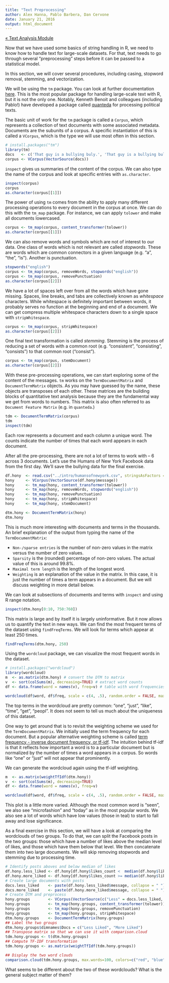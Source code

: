 ```yaml
---
title: "Text Preprocessing"
author: Alex Hanna, Pablo Barbera, Dan Cervone
date: January 21, 2016
output: html_document
---
```


[&laquo; Text Analysis Module](../text/README.md)

Now that we have used some basics of string handling in R, we need to know how to handle text for large-scale datasets. For that, text needs to go through several "preprocessing" steps before it can be passed to a statistical model.

In this section, we will cover several procedures, including casing, stopword removal, stemming, and vectorization.

We will be using the `tm` package. You can look at further documentation [here](https://cran.r-project.org/web/packages/tm/vignettes/tm.pdf). This is the most popular package for handling large-scale text with R, but it is not the only one. Notably, Kenneth Benoit and colleagues (including Pablo!) have developed a package called [quanteda](https://github.com/kbenoit/quanteda) for processing political texts.

The basic unit of work for the `tm` package is called a `Corpus`, which represents a collection of text documents with some associated metadata. Documents are the subunits of a corpus. A specific instantiation of this is called a `VCorpus`, which is the type we will use most often in this section.

```r
# install.packages("tm")
library(tm)
docs   <- c('That guy is a bullying buly.', 'That guy is a bullying bully. Fixed that for you.', 'How dare you correct me.')
corpus <- VCorpus(VectorSource(docs))
```

`inspect` gives us summaries of the content of the corpus. We can also type the name of the corpus and look at specific entries with `as.character`.


```r
inspect(corpus)
corpus
as.character(corpus[[1]])
```

The power of using `tm` comes from the ability to apply many different processing operations to every document in the corpus at once. We can do this with the `tm_map` package. For instance, we can apply `tolower` and make all documents lowercased.

```r
corpus <- tm_map(corpus, content_transformer(tolower))
as.character(corpus[[1]])
```

We can also remove words and symbols which are not of interest to our data. One class of words which is not relevant are called _stopwords_. These are words which are common connectors in a given language (e.g. "a", "the", "is"). Another is punctuation. 

```r
stopwords("english")
corpus <- tm_map(corpus, removeWords, stopwords("english"))
corpus <- tm_map(corpus, removePunctuation)
as.character(corpus[[2]])
```

We have a lot of spaces left over from all the words which have gone missing. Spaces, line breaks, and tabs are collectively known as _whitespace_ characters. While whitespace is definitely important between words, it probably serves no function at the beginning and end of a document. We can get compress multiple whitespace characters down to a single space with `stripWhitespace`.

```r
corpus <- tm_map(corpus, stripWhitespace)
as.character(corpus[[2]])
```

One final text transformation is called _stemming_. Stemming is the process of reducing a set of words with a common root (e.g. "consistent", "consisting", "consists") to that common root ("consist").

```r
corpus <- tm_map(corpus, stemDocument)
as.character(corpus[[2]])
```

With these pre-processing operations, we can start exploring some of the content of the messages. `tm` works on the `TermDocumentMatrix` and `DocumentTermMatrix` objects. As you may have guessed by the name, these objects are transposes of each other. These matrices are the building blocks of quantitative text analysis because they are the fundamental way we get from words to numbers. This matrix is also often referred to as `Document Feature Matrix` (e.g. in `quanteda`.)

```r
tdm <- DocumentTermMatrix(corpus)
tdm
inspect(tdm)
```

Each row represents a document and each column a unique word. The counts indicate the number of times that each word appears in each document.

After all the pre-processing, there are not a lot of terms to work with -- 6 across 3 documents. Let's use the Humans of New York Facebook data from the first day. We'll save the bullying data for the final exercise.

```r
df.hony  <- read.csv("../intro/humansofnewyork.csv", stringsAsFactors = FALSE, header = TRUE) 
hony     <- VCorpus(VectorSource(df.hony$message))
hony     <- tm_map(hony, content_transformer(tolower))
hony     <- tm_map(hony, removeWords, stopwords("english"))
hony     <- tm_map(hony, removePunctuation)
hony     <- tm_map(hony, stripWhitespace)
hony     <- tm_map(hony, stemDocument)

dtm.hony <- DocumentTermMatrix(hony)
dtm.hony

```

This is much more interesting with documents and terms in the thousands. An brief explanation of the output from typing the name of the `TermDocumentMatrix`:

* `Non-/sparse entries` is the number of non-zero values in the matrix versus the number of zero values. 
* `Sparsity` is the (rounded) percentage of non-zero values. The actual value of this is around 99.8%.
* `Maximal term length` is the length of the longest word.
* `Weighting` is an explanation of the value in the matrix. In this case, it is just the number of times a term appears in a document. But we will discuss weighting in more detail below.

We can look at subsections of documents and terms with `inspect` and using R range notation. 

```r
inspect(dtm.hony[0:10, 750:760])
```

This matrix is large and by itself it is largely uninformative. But it now allows us to quantify the text in new ways. We can find the most frequent terms of the dataset using `findFreqTerms`. We will look for terms which appear at least 250 times.

```r
findFreqTerms(dtm.hony, 250)
```

Using the `wordcloud` package, we can visualize the most frequent words in the dataset.

```r
# install.packages("wordcloud")
library(wordcloud)
m  <- as.matrix(dtm.hony) # convert the DTM to matrix
v  <- sort(colSums(m), decreasing=TRUE) # extract word counts
df <- data.frame(word = names(v), freq=v) # table with word frequencies

wordcloud(df$word, df$freq, scale = c(4, .5), random.order = FALSE, max.words = 100, colors=brewer.pal(8, "Dark2"))

```

The top terms in the wordcloud are pretty common: "one", "just", "like", "time", "get", "peopl". It does not seem to tell us much about the uniqueness of this dataset.

One way to get around that is to revisit the weighting scheme we used for the `TermDocumentMatrix`. We initially used the term frequency for each document. But a popular alternative weighting scheme is called [term frequency - inverse document frequency, or tf-idf](https://en.wikipedia.org/wiki/Tf%E2%80%93idf). The intuition behind tf-idf is that it reflects how important a word is to a particular document but is normalized by the number of times a word appears in a corpus. So words like "one" or "just" will not appear that prominently.

We can generate the wordcloud again using the tf-idf weighting.

```r
m  <- as.matrix(weightTfIdf(dtm.hony))
v  <- sort(colSums(m), decreasing=TRUE)
df <- data.frame(word = names(v), freq=v)

wordcloud(df$word, df$freq, scale = c(4, .5), random.order = FALSE, max.words = 100, colors=brewer.pal(8, "Dark2"))

```

This plot is a little more varied. Although the most common word is "seen", we also see "microfashion" and "today" as in the most popular words. We also see a lot of words which have low values (those in teal) to start to fall away and lose significance.

As a final exercise in this section, we will have a look at comparing the wordclouds of two groups. To do that, we can split the Facebook posts in the two groups: those which have a number of likes above the median level of likes, and those which have them below that level. We then concatenate them into two large documents. We will skip removing stopwords and stemming due to processing time.

```r
# Identify posts aboves and below median of likes
df.hony.less_liked <- df.hony[df.hony$likes_count <  median(df.hony$likes_count),]
df.hony.more_liked <- df.hony[df.hony$likes_count >= median(df.hony$likes_count),]
# Create large documents with posts
docs.less_liked    <- paste(df.hony.less_liked$message, collapse = " ")
docs.more_liked    <- paste(df.hony.more_liked$message, collapse = " ")
# Create DTM and preprocess
hony.groups        <- VCorpus(VectorSource(c("Less" = docs.less_liked, "More" = docs.more_liked)))
hony.groups        <- tm_map(hony.groups, content_transformer(tolower))
hony.groups        <- tm_map(hony.groups, removePunctuation)
hony.groups        <- tm_map(hony.groups, stripWhitespace)
dtm.hony.groups    <- DocumentTermMatrix(hony.groups)
## Label the two groups
dtm.hony.groups$dimnames$Docs = c("Less Liked", "More Liked")
## Transpose matrix so that we can use it with comparison.cloud
tdm.hony.groups <- t(dtm.hony.groups)
## Compute TF-IDF transformation
tdm.hony.groups <- as.matrix(weightTfIdf(tdm.hony.groups))

## Display the two word clouds
comparison.cloud(tdm.hony.groups, max.words=100, colors=c("red", "blue"))
```

What seems to be different about the two of these wordclouds? What is the general subject matter of them?


